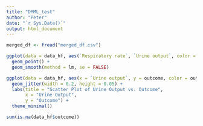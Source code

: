 ```yaml
---
title: "DMML_test"
author: "Peter"
date: "`r Sys.Date()`"
output: html_document
---
```


```r
merged_df <- fread("merged_df.csv")
```


```r
ggplot(data = data_hf, aes(`Respiratory rate`, `Urine output`, color = outcome)) +
  geom_point() +
  geom_smooth(method = lm, se = FALSE)
```

```r
ggplot(data = data_hf, aes(x = `Urine output`, y = outcome, color = outcome)) +
  geom_jitter(width = 0.2, height = 0.05) +
  labs(title = "Scatter Plot of Urine Output vs. Outcome",
       x = "Urine Output",
       y = "Outcome") +
  theme_minimal()
```

```r
sum(is.na(data_hf$outcome))
```


